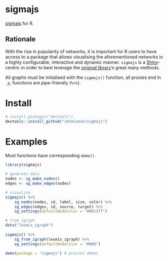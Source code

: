 # sigmajs

[sigmajs](http://sigmajs.org/) for R.

## Rationale

With the rise in popularity of networks, it is important for R users to have access to a package that allows visualising the aforementioned networks in a highly configurable, interactive and dynamic manner.
`sigmajs` is a [Shiny](https://shiny.rstudio.com/)-centric in order to best leverage the [original library](http://sigmajs.org/)'s great many methods.

All graphs must be initialised with the `sigmajs()` function, all proxies end in `_p`, functions are pipe-friendly (`%>%`).

# Install

```r
# install.packages("devtools")
devtools::install_github("JohnCoene/sigmajs")
```

# Examples

Most functions have corresponding `demo()`.

```r
library(sigmajs)

# generate data
nodes <- sg_make_nodes()
edges <- sg_make_edges(nodes)

# visualise
sigmajs() %>%
	sg_nodes(nodes, id, label, size, color) %>%
	sg_edges(edges, id, source, target) %>%
	sg_settings(defaultNodeColor = "#0011ff")

# from igraph 
data("lesmis_igraph")
 
sigmajs() %>%
	sg_from_igraph(lesmis_igraph) %>%
	sg_settings(defaultNodeColor = "#000")
```

```r
demo(package = "sigmajs") # proxies demos
```
